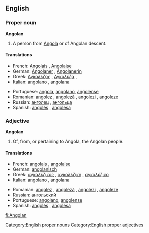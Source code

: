 ==English==

===Proper noun===
'''Angolan'''

# A person from [[Angola]] or of Angolan descent.

====Translations====
{{top}}
*French: [[Angolais]] {{m}}, [[Angolaise]] {{f}}
*German: [[Angolaner]] {{m}}, [[Angolanerin]] {{f}}
*Greek: [[Αγκολέζος]] {{m}}, [[Αγκολέζα]] {{f}},
*Italian: [[angolano]] {{m}}, [[angolana]] {{f}}
{{mid}}
*Portuguese: [[angola]], [[angolano]], [[angolense]]
*Romanian: [[angolez]] {{m}}, [[angoleză]] {{f}}, [[angolezi]] {{m}} {{p}}, [[angoleze]] {{f}} {{p}}
*Russian: [[анголец]] {{m}}, [[ангольца]] {{f}}
*Spanish: [[angolés]] {{m}}, [[angolesa]] {{f}}
{{bottom}}

===Adjective===
'''Angolan'''

# Of, from, or pertaining to Angola, the Angolan people.

====Translations====
{{top}}
*French: [[angolais]] {{m}}, [[angolaise]] {{f}}
*German: [[angolanisch]]
*Greek: [[αγκολέζικος]] {{m}}, [[αγκολέζικη]] {{f}},  [[αγκολέζικο]] {{n}}
*Italian: [[angolano]] {{m}}, [[angolana]] {{f}}
{{mid}}
*Romanian: [[angolez]] {{m}}, [[angoleză]] {{f}}, [[angolezi]] {{m}} {{p}}, [[angoleze]] {{f}} {{p}}
*Russian: [[ангольский]]
*Portuguese: [[angolano]], [[angolense]]
*Spanish: [[angolés]] {{m}}, [[angolesa]] {{f}}
{{bottom}}

[[Category:English proper nouns]]
[[Category:English proper adjectives]]

[[fi:Angolan]]